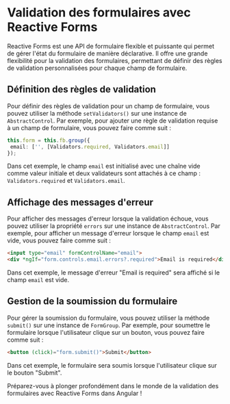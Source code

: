 # Validation des formulaires avec Reactive Forms

Reactive Forms est une API de formulaire flexible et puissante qui permet de gérer l'état du formulaire de manière déclarative. Il offre une grande flexibilité pour la validation des formulaires, permettant de définir des règles de validation personnalisées pour chaque champ de formulaire.

## Définition des règles de validation

Pour définir des règles de validation pour un champ de formulaire, vous pouvez utiliser la méthode `setValidators()` sur une instance de `AbstractControl`. Par exemple, pour ajouter une règle de validation requise à un champ de formulaire, vous pouvez faire comme suit :

```typescript
this.form = this.fb.group({
 email: ['', [Validators.required, Validators.email]]
});
```

Dans cet exemple, le champ `email` est initialisé avec une chaîne vide comme valeur initiale et deux validateurs sont attachés à ce champ : `Validators.required` et `Validators.email`.

## Affichage des messages d'erreur

Pour afficher des messages d'erreur lorsque la validation échoue, vous pouvez utiliser la propriété `errors` sur une instance de `AbstractControl`. Par exemple, pour afficher un message d'erreur lorsque le champ `email` est vide, vous pouvez faire comme suit :

```html
<input type="email" formControlName="email">
<div *ngIf="form.controls.email.errors?.required">Email is required</div>
```

Dans cet exemple, le message d'erreur "Email is required" sera affiché si le champ `email` est vide.

## Gestion de la soumission du formulaire

Pour gérer la soumission du formulaire, vous pouvez utiliser la méthode `submit()` sur une instance de `FormGroup`. Par exemple, pour soumettre le formulaire lorsque l'utilisateur clique sur un bouton, vous pouvez faire comme suit :

```html
<button (click)="form.submit()">Submit</button>
```

Dans cet exemple, le formulaire sera soumis lorsque l'utilisateur clique sur le bouton "Submit".

Préparez-vous à plonger profondément dans le monde de la validation des formulaires avec Reactive Forms dans Angular !
